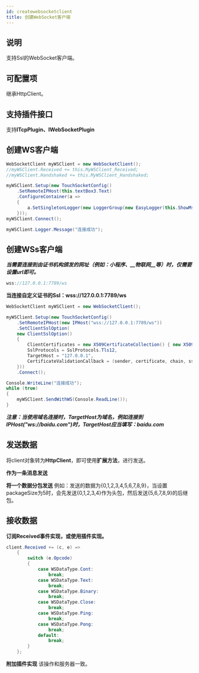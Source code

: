 ```yaml
---
id: createwebsocketclient
title: 创建WebSocket客户端
---
```



## 说明

支持Ssl的WebSocket客户端。


## 可配置项

继承HttpClient。


## 支持插件接口

支持**ITcpPlugin、IWebSocketPlugin**


## 创建WS客户端

```csharp
WebSocketClient myWSClient = new WebSocketClient();
//myWSClient.Received += this.MyWSClient_Received;
//myWSClient.Handshaked += this.MyWSClient_Handshaked;

myWSClient.Setup(new TouchSocketConfig()
    .SetRemoteIPHost(this.textBox3.Text)
    .ConfigureContainer(a =>
    {
        a.SetSingletonLogger(new LoggerGroup(new EasyLogger(this.ShowMsg), new FileLogger()));
    }));
myWSClient.Connect();

myWSClient.Logger.Message("连接成功");
```

<a name="xWVU6"></a>

## 创建WSs客户端

***当需要连接到由证书机构颁发的网址（例如：**小程序**、\_\_物联网\_\_等）时，仅需要设置url即可。***

```csharp
wss://127.0.0.1:7789/ws
```

**当连接自定义证书的Ssl：wss://127.0.0.1:7789/ws**

```csharp
WebSocketClient myWSClient = new WebSocketClient();

myWSClient.Setup(new TouchSocketConfig()
    .SetRemoteIPHost(new IPHost("wss://127.0.0.1:7789/ws"))
    .SetClientSslOption(
    new ClientSslOption()
    {
        ClientCertificates = new X509CertificateCollection() { new X509Certificate2("RRQMSocket.pfx", "RRQMSocket") },
        SslProtocols = SslProtocols.Tls12,
        TargetHost = "127.0.0.1",
        CertificateValidationCallback = (sender, certificate, chain, sslPolicyErrors) => { return true; }
    }))
    .Connect();

Console.WriteLine("连接成功");
while (true)
{
    myWSClient.SendWithWS(Console.ReadLine());
}
```

***注意：当使用域名连接时，TargetHost为域名，例如连接到IPHost("ws://baidu.com")时，TargetHost应当填写：baidu.com*** <a name="JKBcN"></a>

## 发送数据

将client对象转为**HttpClient**，即可使用**扩展方法**，进行发送。

**作为一条消息发送**


**将一个数据分包发送**
例如：发送的数据为{0,1,2,3,4,5,6,7,8,9}，当设置packageSize为5时，会先发送{0,1,2,3,4}作为头包，然后发送{5,6,7,8,9}的后继包。


<a name="RhCgs"></a>

## 接收数据

**订阅Received事件实现，或使用插件实现。**

```csharp
client.Received += (c, e) =>
    {
        switch (e.Opcode)
        {
            case WSDataType.Cont:
                break;
            case WSDataType.Text:
                break;
            case WSDataType.Binary:
                break;
            case WSDataType.Close:
                break;
            case WSDataType.Ping:
                break;
            case WSDataType.Pong:
                break;
            default:
                break;
        }
    };
```

**附加插件实现**
该操作和服务器一致。
